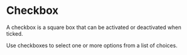 

<Meta of={ButtonStories} />

# Checkbox

A checkbox is a square box that can be activated or deactivated when ticked.

Use checkboxes to select one or more options from a list of choices.

<Canvas of={ButtonStories.Unchecked} />